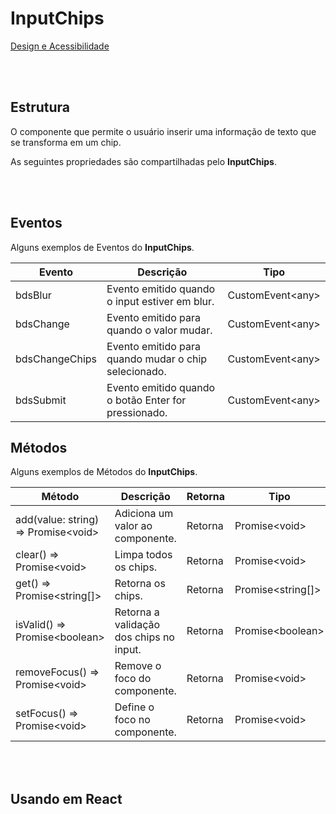 
# InputChips

[Design e Acessibilidade](https://www.figma.com/design/2bBnJVKkG09JPWCFBIcD1y/%5BDS%5D-Components?m=auto&node-id=12313-424554&t=TyXNmrAZbhl7DmWw-1)

<br></br>

## Estrutura

O componente que permite o usuário inserir uma informação de texto que se transforma em um chip.

<Canvas of={InputChipsStories.Properties}></Canvas>

<Meta isTemplate />

As seguintes propriedades são compartilhadas pelo **InputChips**.

<Controls />

<br></br>

## Eventos

Alguns exemplos de Eventos do **InputChips**.
<table>
  <thead>
    <tr>
      <th>Evento</th>
      <th>Descrição</th>
      <th>Tipo</th>
    </tr>
  </thead>
  <tbody>
    <tr>
      <td>bdsBlur</td>
      <td>Evento emitido quando o input estiver em blur.</td>
      <td>CustomEvent&lt;any&gt;</td>
    </tr>
    <tr>
      <td>bdsChange</td>
      <td>Evento emitido para quando o valor mudar.</td>
      <td>CustomEvent&lt;any&gt;</td>
    </tr>
    <tr>
      <td>bdsChangeChips</td>
      <td>Evento emitido para quando mudar o chip selecionado.</td>
      <td>CustomEvent&lt;any&gt;</td>
    </tr>
    <tr>
      <td>bdsSubmit</td>
      <td>Evento emitido quando o botão Enter for pressionado.</td>
      <td>CustomEvent&lt;any&gt;</td>
    </tr>
  </tbody>
</table>

<Source of={InputChipsStories.Events} />


## Métodos

Alguns exemplos de Métodos do **InputChips**.
<table>
  <thead>
    <tr>
      <th>Método</th>
      <th>Descrição</th>
      <th>Retorna</th>
      <th>Tipo</th>
    </tr>
  </thead>
  <tbody>
    <tr>
      <td>add(value: string) =&gt; Promise&lt;void&gt;</td>
      <td>Adiciona um valor ao componente.</td>
      <td>Retorna</td>
      <td>Promise&lt;void&gt;</td>
    </tr>
    <tr>
      <td>clear() =&gt; Promise&lt;void&gt;</td>
      <td>Limpa todos os chips.</td>
      <td>Retorna</td>
      <td>Promise&lt;void&gt;</td>
    </tr>
    <tr>
      <td>get() =&gt; Promise&lt;string[]&gt;</td>
      <td>Retorna os chips.</td>
      <td>Retorna</td>
      <td>Promise&lt;string[]&gt;</td>
    </tr>
    <tr>
      <td>isValid() =&gt; Promise&lt;boolean&gt;</td>
      <td>Retorna a validação dos chips no input.</td>
      <td>Retorna</td>
      <td>Promise&lt;boolean&gt;</td>
    </tr>
    <tr>
      <td>removeFocus() =&gt; Promise&lt;void&gt;</td>
      <td>Remove o foco do componente.</td>
      <td>Retorna</td>
      <td>Promise&lt;void&gt;</td>
    </tr>
    <tr>
      <td>setFocus() =&gt; Promise&lt;void&gt;</td>
      <td>Define o foco no componente.</td>
      <td>Retorna</td>
      <td>Promise&lt;void&gt;</td>
    </tr>
  </tbody>
</table>
<Source of={InputChipsStories.Methods} />

<br></br>

## Usando em React

<Source of={InputChipsStories.FrameworkReact} />
